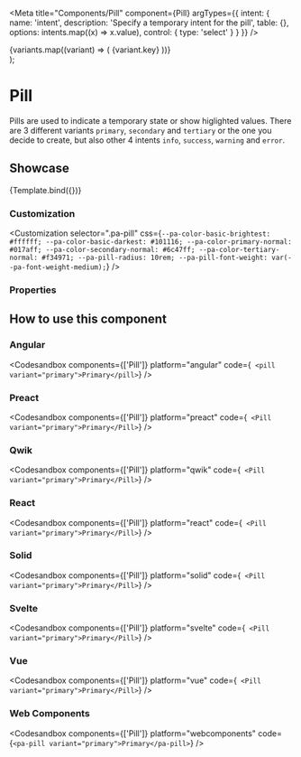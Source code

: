 
<Meta
  title="Components/Pill"
  component={Pill}
  argTypes={{
    intent: {
      name: 'intent',
      description: 'Specify a temporary intent for the pill',
      table: {},
      options: intents.map((x) => x.value),
      control: { type: 'select' }
    }
  }}
/>

  <div>
    {variants.map((variant) => (
      <Pill key={variant.key} {...args} variant={variant.value}>
        {variant.key}
      </Pill>
    ))}
  </div>
);

# Pill

Pills are used to indicate a temporary state or show higlighted values.
There are 3 different variants `primary`, `secondary` and `tertiary` or the one you decide to create, but also other 4 intents `info`, `success`, `warning` and `error`.

## Showcase

<Canvas>
  <Story name="Default" args={{ intent: '' }}>
    {Template.bind({})}
  </Story>
</Canvas>

### Customization

<Customization
  selector=".pa-pill"
  css={`
    --pa-color-basic-brightest: #ffffff;
    --pa-color-basic-darkest: #101116;
    --pa-color-primary-normal: #017aff;
    --pa-color-secondary-normal: #6c47ff;
    --pa-color-tertiary-normal: #f34971;
    --pa-pill-radius: 10rem;
    --pa-pill-font-weight: var(--pa-font-weight-medium);
  `}
/>

### Properties

<ArgsTable story="Default" of={Pill} />

## How to use this component

### Angular

<Codesandbox
  components={['Pill']}
  platform="angular"
  code={`
    <pill variant="primary">Primary</pill>`}
/>

### Preact

<Codesandbox
  components={['Pill']}
  platform="preact"
  code={`
    <Pill variant="primary">Primary</Pill>`}
/>

### Qwik

<Codesandbox
  components={['Pill']}
  platform="qwik"
  code={`
    <Pill variant="primary">Primary</Pill>`}
/>

### React

<Codesandbox
  components={['Pill']}
  platform="react"
  code={`
    <Pill variant="primary">Primary</Pill>`}
/>

### Solid

<Codesandbox
  components={['Pill']}
  platform="solid"
  code={`
    <Pill variant="primary">Primary</Pill>`}
/>

### Svelte

<Codesandbox
  components={['Pill']}
  platform="svelte"
  code={`
    <Pill variant="primary">Primary</Pill>`}
/>

### Vue

<Codesandbox
  components={['Pill']}
  platform="vue"
  code={`
    <Pill variant="primary">Primary</Pill>`}
/>

### Web Components

<Codesandbox components={['Pill']} platform="webcomponents" code={`<pa-pill variant="primary">Primary</pa-pill>`} />
